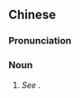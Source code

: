 ==Chinese==
{{zh-forms}}

===Pronunciation===
{{zh-pron
|m=bǎnqiāng
|cat=n
}}

===Noun===
{{zh-noun}}

# {{lb|zh|music}} ''See'' {{zh-l|板腔體}}.